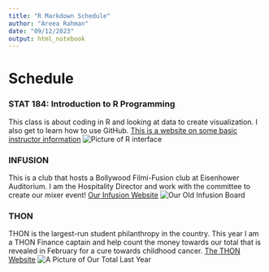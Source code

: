 ```yaml
---
title: "R Markdown Schedule"
author: "Areea Rahman"
date: "09/12/2023"
output: html_notebook
---
```


# Schedule

### STAT 184: Introduction to R Programming

This class is about coding in R and looking at data to create visualization. I also get to learn how to use GitHub. [This is a website on some basic instructor information](https://science.psu.edu/stat/people/xfx5074) ![Picture of R interface](https://upload.wikimedia.org/wikipedia/commons/e/ed/RStudio_IDE_screenshot.png)

### INFUSION
This is a club that hosts a Bollywood Filmi-Fusion club at Eisenhower Auditorium. I am the Hospitality Director and work with the committee to create our mixer event! [Our Infusion Website](http://pennstateinfusion.org/)
![Our Old Infusion Board](https://media.licdn.com/dms/image/C4E1BAQE2U48kaKjWJQ/company-background_10000/0/1588569635218?e=1694714400&v=beta&t=oKzLH8eYGBpkLk3CC3o6DxMp46BS1iTeUI7Y4nkKN9w)

### THON
THON is the largest-run student philanthropy in the country. This year I am a THON Finance captain and help count the money towards our total that is revealed in February for a cure towards childhood cancer.
[The THON Website](https://thon.org/)
![A Picture of Our Total Last Year](https://www.statecollege.com/wp-content/uploads/2023/02/THON-TOTAL-2023-.jpeg)
